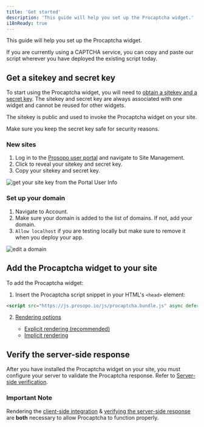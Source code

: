 ```yaml
---
title: 'Get started'
description: 'This guide will help you set up the Procaptcha widget.'
i18nReady: true
---
```


This guide will help you set up the Procaptcha widget.

If you are currently using a CAPTCHA service, you can copy and paste our script wherever you have deployed the existing script today.

## Get a sitekey and secret key

To start using the Procaptcha widget, you will need to [obtain a sitekey and a secret key](https://prosopo.io/register/). The sitekey and secret key are always associated with one widget and cannot be reused for other widgets.

The sitekey is public and used to invoke the Procaptcha widget on your site.

Make sure you keep the secret key safe for security reasons.

### New sites

1. Log in to the [Prosopo user portal](https://portal.prosopo.io/) and navigate to Site Management.
2. Click to reveal your sitekey and secret key.
4. Copy your sitekey and secret key.

<Image src={PortalUserInfo} alt="get your site key from the Portal User Info" class="hide" />

### Set up your domain

1. Navigate to Account.
2. Make sure your domain is added to the list of domains. If not, add your domain.
3. `Allow localhost` if you are testing locally but make sure to remove it when you deploy your app.

<Image src={PortalDomainEditing} alt="edit a domain" class="hide" />

## Add the Procaptcha widget to your site

To add the Procaptcha widget:

1. Insert the Procaptcha script snippet in your HTML's `<head>` element:

<div>

```html
<script src="https://js.prosopo.io/js/procaptcha.bundle.js" async defer></script>
```
</div>


2. [Rendering options](/en/basics/client-side-rendering/)

    * [Explicit rendering (recommended)](/en/basics/client-side-rendering/#explicit-rendering)
    * [Implicit rendering](/en/basics/client-side-rendering/#implicit-rendering)

## Verify the server-side response

After you have installed the Procaptcha widget on your site, you must configure your server to validate the Procaptcha response.
Refer to [Server-side verification](/en/basics/server-side-verification/).

### Important Note
Rendering the [client-side integration](#add-the-procaptcha-widget-to-your-site) & [verifying the server-side response](/en/basics/server-side-verification/) are **both** necessary to allow Procaptcha to function properly.
